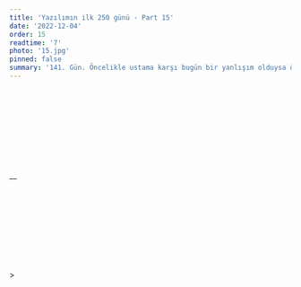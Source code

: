 ```yaml
---
title: 'Yazılımın ilk 250 günü - Part 15'
date: '2022-12-04'
order: 15
readtime: '7'
photo: '15.jpg'
pinned: false
summary: '141. Gün. Öncelikle ustama karşı bugün bir yanlışım olduysa özür dilerim. Çok bilmiş gibi görünüyorsam bazı konularda, o benim gafletimdir. Çok az şey bildiğimin farkındayım. Sadece bazen kesin bir dille konuşma yanılgısına kapılabiliyorum. Bugün başlangıçta bir görev olmadığı için kendimce react-native ile ilgili iki konuya baktım: internet bağlantısı kontrolü nasıl yapılır ve klavye nasıl saklanır farklı bir yere tıklayınca. Onların yollarını okudum. Sonrasında aklıma bir şey gelmeyince dün gördüğüm bir makaleyi (yazılım dizaynı ve programlama üzerineydi genel olarak) okudum. Ama bitiremedim. Bitirince burada özet geçeceğim diye umuyorum. Sonrasında mobil uygulamanın kaynak kodlarını siz verdiniz. Sizlerin yazdığı konu, uygulamanın arka tarafta nasıl çalıştığını, bağlantıları ve ilişkileri kavramaya çalıştım. Yüzeysel olarak bir şeyler anladığımı düşünüyorum. Ternary operator’ları, clean code’u görünce etkilendiğimi söylemeliyim.'
---
```


## <Trans i18nKey="blogDetail:part15.1"/>
<Trans i18nKey="blogDetail:part15.2"/>
<br/><br/>
<Trans i18nKey="blogDetail:part15.3"/>
<br/><br/>
<Trans i18nKey="blogDetail:part15.4"/>

<Trans i18nKey="blogDetail:part15.5"/> [<Trans i18nKey="blogDetail:part15.6"/>](https://9gag.com/gag/aKm6Oe1?ref=android) <Trans i18nKey="blogDetail:part15.7"/>  [<Trans i18nKey="blogDetail:part15.8"/>](https://www.youtube.com/watch?v=q_AIH90dEvw) <Trans i18nKey="blogDetail:part15.9"/>


## <Trans i18nKey="blogDetail:part15.10"/>
<Trans i18nKey="blogDetail:part15.11"/>


## <Trans i18nKey="blogDetail:part15.12"/>
<Trans i18nKey="blogDetail:part15.13"/>


## <Trans i18nKey="blogDetail:part15.14"/>
<Trans i18nKey="blogDetail:part15.15"/>
<br/><br/>
<Trans i18nKey="blogDetail:part15.16"/>
_<Trans i18nKey="blogDetail:part15.17"/>_ <Trans i18nKey="blogDetail:part15.18"/>


## <Trans i18nKey="blogDetail:part15.19"/>
<Trans i18nKey="blogDetail:part15.20"/>


## <Trans i18nKey="blogDetail:part15.21"/>
<Trans i18nKey="blogDetail:part15.22"/>
<br/><br/>
<Trans i18nKey="blogDetail:part15.23"/>


## <Trans i18nKey="blogDetail:part15.24"/>
<Trans i18nKey="blogDetail:part15.25"/>
<br/><br/>
<Trans i18nKey="blogDetail:part15.26"/> 
<br/><br/>
<Trans i18nKey="blogDetail:part15.27"/>
> <Trans i18nKey="blogDetail:part15.28"/>


## <Trans i18nKey="blogDetail:part15.29"/>
<Trans i18nKey="blogDetail:part15.30"/>
<br/><br/>
<Trans i18nKey="blogDetail:part15.31"/>


## <Trans i18nKey="blogDetail:part15.32"/>
<Trans i18nKey="blogDetail:part15.33"/>
<br/><br/>
<Trans i18nKey="blogDetail:part15.34"/>


## <Trans i18nKey="blogDetail:part15.35"/>
<Trans i18nKey="blogDetail:part15.36"/>
<br/><br/>
<Trans i18nKey="blogDetail:part15.37"/>
<br/><br/>
<Trans i18nKey="blogDetail:part15.38"/> 
<br/><br/>
<Trans i18nKey="blogDetail:part15.39"/> 
